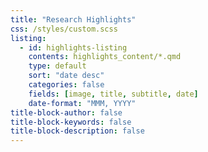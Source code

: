 ```yaml
---
title: "Research Highlights"
css: /styles/custom.scss
listing:
  - id: highlights-listing
    contents: highlights_content/*.qmd
    type: default
    sort: "date desc"
    categories: false
    fields: [image, title, subtitle, date]
    date-format: "MMM, YYYY"
title-block-author: false
title-block-keywords: false
title-block-description: false
---
```


<br></br>

::: {#highlights-listing}
:::
